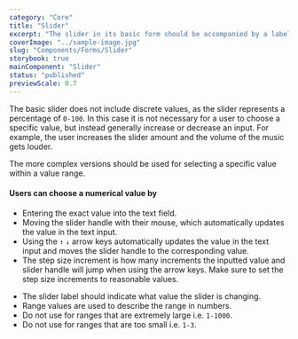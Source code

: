 ```yaml
---
category: "Core"
title: "Slider"
excerpt: "The slider in its basic form should be accompanied by a label and a number input that doubles as a display for the slider’s current value."
coverImage: "../sample-image.jpg"
slug: "Components/Forms/Slider"
storybook: true
mainComponent: "Slider"
status: "published"
previewScale: 0.7
---
```


The basic slider does not include discrete values, as the slider represents a percentage of `0-100`. In this case it is not necessary for a user to choose a specific value, but instead generally increase or decrease an input. For example, the user increases the slider amount and the volume of the music gets louder.

The more complex versions should be used for selecting a specific value within a value range.

#### Users can choose a numerical value by

- Entering the exact value into the text field.
- Moving the slider handle with their mouse, which automatically updates the value in the text input.
- Using the `↑` `↓` arrow keys automatically updates the value in the text input and moves the slider handle to the corresponding value.
- The step size increment is how many increments the inputted value and slider handle will jump when using the arrow keys. Make sure to set the step size increments to reasonable values.

<DoUse>

- The slider label should indicate what value the slider is changing.
- Range values are used to describe the range in numbers.
- Do not use for ranges that are extremely large i.e. `1-1000`.
- Do not use for ranges that are too small i.e. `1-3`.

</DoUse>
